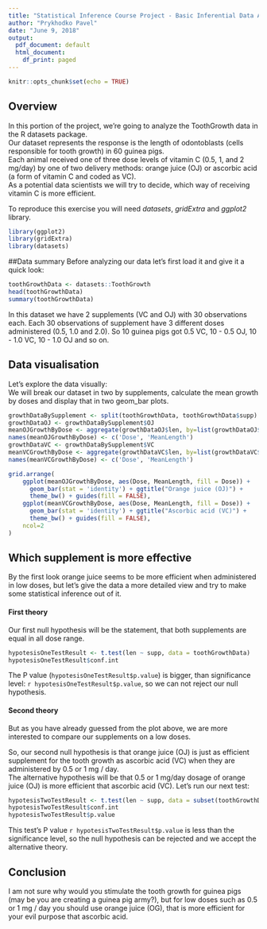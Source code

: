 ```yaml
---
title: "Statistical Inference Course Project - Basic Inferential Data Analysis"
author: "Prykhodko Pavel"
date: "June 9, 2018"
output:
  pdf_document: default
  html_document:
    df_print: paged
---
```


```r
knitr::opts_chunk$set(echo = TRUE)
```

## Overview
In this portion of the project, we're going to analyze the ToothGrowth data in the R datasets package.  
Our dataset represents the response is the length of odontoblasts (cells responsible for tooth growth) in 60 guinea pigs.  
Each animal received one of three dose levels of vitamin C (0.5, 1, and 2 mg/day) by one of two delivery methods: orange juice (OJ) or ascorbic acid (a form of vitamin C and coded as VC).  
As a potential data scientists we will try to decide, which way of receiving vitamin C is more efficient.  
 
To reproduce this exercise you will need *datasets*, *gridExtra* and *ggplot2* library.  
 
```r
library(ggplot2)
library(gridExtra)
library(datasets)
```
 
##Data summary
Before analyzing our data let's first load it and give it a quick look:
```r
toothGrowthData <- datasets::ToothGrowth
head(toothGrowthData)
summary(toothGrowthData)
```

In this dataset we have 2 supplements (VC and OJ) with 30 observations each. Each 30 observations of supplement have 3 different doses administered (0.5, 1.0 and 2.0). So 10 guinea pigs got 0.5 VC, 10 - 0.5 OJ, 10 - 1.0 VC, 10 - 1.0 OJ and so on.

## Data visualisation
Let's explore the data visually:   
We will break our dataset in two by supplements, calculate the mean growth by doses and display that in two geom_bar plots.
```r
growthDataBySupplement <- split(toothGrowthData, toothGrowthData$supp)
growthDataOJ <- growthDataBySupplement$OJ
meanOJGrowthByDose <- aggregate(growthDataOJ$len, by=list(growthDataOJ$dose), FUN=mean)
names(meanOJGrowthByDose) <- c('Dose', 'MeanLength')
growthDataVC <- growthDataBySupplement$VC
meanVCGrowthByDose <- aggregate(growthDataVC$len, by=list(growthDataVC$dose), FUN=mean)
names(meanVCGrowthByDose) <- c('Dose', 'MeanLength')

grid.arrange(
    ggplot(meanOJGrowthByDose, aes(Dose, MeanLength, fill = Dose)) + 
      geom_bar(stat = 'identity') + ggtitle("Orange juice (OJ)") + 
      theme_bw() + guides(fill = FALSE),
    ggplot(meanVCGrowthByDose, aes(Dose, MeanLength, fill = Dose)) + 
      geom_bar(stat = 'identity') + ggtitle("Ascorbic acid (VC)") + 
      theme_bw() + guides(fill = FALSE),
    ncol=2
)
```


## Which supplement is more effective
By the first look orange juice seems to be more efficient when administered in low doses, but let's give the data a more detailed view and try to make some statistical inference out of it.  

#### First theory
Our first null hypothesis will be the statement, that both supplements are equal in all dose range.
```r
hypotesisOneTestResult <- t.test(len ~ supp, data = toothGrowthData)
hypotesisOneTestResult$conf.int
```
The P value (```hypotesisOneTestResult$p.value```) is bigger, than significance level: `r hypotesisOneTestResult$p.value`, so we can not reject our null hypothesis.  
  
#### Second theory
But as you have already guessed from the plot above, we are more interested to compare our supplements on a low doses.  
  
  
So, our second null hypothesis is that orange juice (OJ) is just as efficient supplement for the tooth growth as ascorbic acid (VC) when they are administered by 0.5 or 1 mg / day.  
The alternative hypothesis will be that 0.5 or 1 mg/day dosage of orange juice (OJ) is more efficient that ascorbic acid (VC). 
Let's run our next test:  
```r
hypotesisTwoTestResult <- t.test(len ~ supp, data = subset(toothGrowthData, dose == list(0.5, 1)))
hypotesisTwoTestResult$conf.int
hypotesisTwoTestResult$p.value
```
This test's P value `r hypotesisTwoTestResult$p.value` is less than the significance level, so the null hypothesis can be rejected and we accept the alternative theory.

## Conclusion
I am not sure why would you stimulate the tooth growth for guinea pigs (may be you are creating a guinea pig army?), but for low doses such as 0.5 or 1 mg / day you should use orange juice (OG),  that is more efficient for your evil purpose that ascorbic acid.
